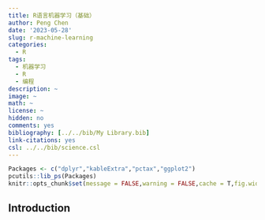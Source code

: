 ```yaml
---
title: R语言机器学习（基础）
author: Peng Chen
date: '2023-05-28'
slug: r-machine-learning
categories:
  - R
tags:
  - 机器学习
  - R
  - 编程
description: ~
image: ~
math: ~
license: ~
hidden: no
comments: yes
bibliography: [../../bib/My Library.bib]
link-citations: yes
csl: ../../bib/science.csl
---
```

```r
Packages <- c("dplyr","kableExtra","pctax","ggplot2")
pcutils::lib_ps(Packages)
knitr::opts_chunk$set(message = FALSE,warning = FALSE,cache = T,fig.width = 6)
```

## Introduction
